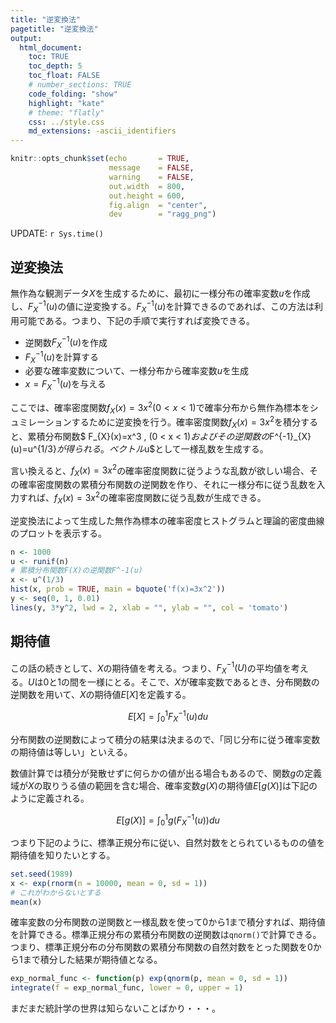 ```yaml
---
title: "逆変換法"
pagetitle: "逆変換法"
output:
  html_document:
    toc: TRUE
    toc_depth: 5
    toc_float: FALSE
    # number_sections: TRUE
    code_folding: "show"
    highlight: "kate"
    # theme: "flatly"
    css: ../style.css
    md_extensions: -ascii_identifiers
---
```


```r
knitr::opts_chunk$set(echo       = TRUE,
                      message    = FALSE,
                      warning    = FALSE,
                      out.width  = 800,
                      out.height = 600,
                      fig.align  = "center",
                      dev        = "ragg_png")
```

<div class="update-right">
UPDATE: `r Sys.time()`
</div>

## 逆変換法
無作為な観測データ$X$を生成するために、最初に一様分布の確率変数$u$を作成し、$F^{-1}_{X}(u)$の値に逆変換する。$F^{-1}_{X}(u)$を計算できるのであれば、この方法は利用可能である。つまり、下記の手順で実行すれば変換できる。

- 逆関数$F^{-1}_{X}(u)$を作成
- $F^{-1}_{X}(u)$を計算する
- 必要な確率変数について、一様分布から確率変数$u$を生成
- $x = F^{-1}_{X}(u)$を与える

ここでは、確率密度関数$f_{X}(x)=3x^{2}(0 < x <1)$で確率分布から無作為標本をシュミレーションするために逆変換を行う。確率密度関数$f_{X}(x)=3x^{2}$を積分すると、累積分布関数$ F_{X}(x)=x^3 , (0 < x < 1)$およびその逆関数の$F^{-1}_{X}(u)=u^{1/3}$が得られる。ベクトル$u$として一様乱数を生成する。

言い換えると、$f_{X}(x)=3x^{2}$の確率密度関数に従うような乱数が欲しい場合、その確率密度関数の累積分布関数の逆関数を作り、それに一様分布に従う乱数を入力すれば、$f_{X}(x)=3x^{2}$の確率密度関数に従う乱数が生成できる。

逆変換法によって生成した無作為標本の確率密度ヒストグラムと理論的密度曲線のプロットを表示する。

```r
n <- 1000
u <- runif(n)
# 累積分布関数F(X)の逆関数F^-1(u)
x <- u^(1/3)
hist(x, prob = TRUE, main = bquote('f(x)=3x^2'))
y <- seq(0, 1, 0.01)
lines(y, 3*y^2, lwd = 2, xlab = "", ylab = "", col = 'tomato')
```

## 期待値
この話の続きとして、$X$の期待値を考える。つまり、$F_{X}^{-1}(U)$の平均値を考える。$U$は0と1の間を一様にとる。そこで、$X$が確率変数であるとき、分布関数の逆関数を用いて、$X$の期待値$E[X]$を定義する。

$$
E[X] = \int_{0}^{1} F_{X}^{-1}(u) du
$$

分布関数の逆関数によって積分の結果は決まるので、「同じ分布に従う確率変数の期待値は等しい」といえる。

数値計算では積分が発散せずに何らかの値が出る場合もあるので、関数$g$の定義域が$X$の取りうる値の範囲を含む場合、確率変数$g(X)$の期待値$E[g(X)]$は下記のように定義される。

$$
E[g(X)] = \int_{0}^{1} g(F_{X}^{-1}(u)) du
$$

つまり下記のように、標準正規分布に従い、自然対数をとられているものの値を期待値を知りたいとする。

```r
set.seed(1989)
x <- exp(rnorm(n = 10000, mean = 0, sd = 1))
# これがわからないとする
mean(x)
```

確率変数の分布関数の逆関数と一様乱数を使って0から1まで積分すれば、期待値を計算できる。標準正規分布の累積分布関数の逆関数は`qnorm()`で計算できる。つまり、標準正規分布の分布関数の累積分布関数の自然対数をとった関数を0から1まで積分した結果が期待値となる。

```r
exp_normal_func <- function(p) exp(qnorm(p, mean = 0, sd = 1))
integrate(f = exp_normal_func, lower = 0, upper = 1)
```

まだまだ統計学の世界は知らないことばかり・・・。